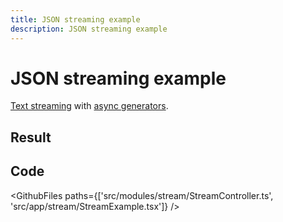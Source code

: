 ```yaml
---
title: JSON streaming example
description: JSON streaming example
---
```



# JSON streaming example

[Text streaming](https://vovk.dev/controller/jsonlines) with [async generators](https://developer.mozilla.org/en-US/docs/Web/JavaScript/Reference/Global_Objects/AsyncGenerator).

## Result

<Example>
  <StreamExample />
</Example>

## Code

<GithubFiles paths={['src/modules/stream/StreamController.ts', 'src/app/stream/StreamExample.tsx']} />
